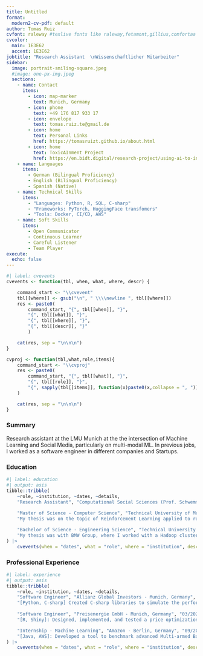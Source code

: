 ```yaml
---
title: Untitled
format:
  modern2-cv-pdf: default
author: Tomas Ruiz
cvfont: raleway #texlive fonts like raleway,fetamont,gillius,comfortaa
cvcolor: 
  main: 1E3E62
  accent: 1E3E62
jobtitle: "Research Assistant  \nWissenschaftlicher Mitarbeiter"
sidebar:
  image: portrait-smiling-square.jpeg
  #image: one-px-img.jpeg
  sections: 
    - name: Contact
      items:
        - icon: map-marker
          text: Munich, Germany
        - icon: phone
          text: +49 176 817 933 17
        - icon: envelope
          text: tomas.ruiz.te@gmail.de
        - icon: home
          text: Personal Links
          href: https://tomasruizt.github.io/about.html
        - icon: home
          text: ToxicAInment Project
          href: https://en.bidt.digital/research-project/using-ai-to-increase-resilience-against-toxicity-in-online-entertainment/
    - name: Languages
      items:
        - German (Bilingual Proficiency)
        - English (Bilingual Proficiency)
        - Spanish (Native)
    - name: Technical Skills
      items:
        - "Languages: Python, R, SQL, C-sharp"
        - "Frameworks: PyTorch, HuggingFace transfomers"
        - "Tools: Docker, CI/CD, AWS"
    - name: Soft Skills
      items:
        - Open Communicator
        - Continuous Learner
        - Careful Listener
        - Team Player
execute: 
  echo: false
---
```


```r
#| label: cvevents
cvevents <- function(tbl, when, what, where, descr) {

    command_start <- "\\cvevent"
    tbl[[where]] <- gsub("\n", " \\\\newline ", tbl[[where]])
    res <- paste0(
        command_start, "{", tbl[[when]], "}", 
        "{", tbl[[what]], "}",
        "{", tbl[[where]], "}",
        "{", tbl[[descr]], "}"
        )

    cat(res, sep = "\n\n\n")
}

cvproj <- function(tbl,what,role,items){
    command_start <- "\\cvproj"
    res <- paste0(
        command_start, "{", tbl[[what]], "}",
        "{", tbl[[role]], "}",
        "{", sapply(tbl[[items]], function(x)paste0(x,collapse = ", ")), "}"
    )

    cat(res, sep = "\n\n\n")
}
```

### Summary

Research assistant at the LMU Munich at the the intersection of Machine Learning and Social Media, particularly on multi-modal ML. In previous jobs, I worked as a software engineer in different companies and Startups.

### Education

```r
#| label: education
#| output: asis
tibble::tribble(
    ~role, ~institution, ~dates, ~details,
    "Research Assistant", "Computational Social Sciences (Prof. Schwemmer)\nLudwig Maximilian University of Munich", "06/2024 - Present", "I apply large multi-modal models (VLMs) to understand and classify content from social media (videos, images, audio, \\& text). Our project 'ToxicAInment' is funded by the Bavarian Research Institute for Digital Transformation (bidt). ",
  
    "Master of Science - Computer Science", "Technical University of Munich", "04/2018 - 02/2021",
    "My thesis was on the topic of Reinforcement Learning applied to robotics, and learning useful skills with weak supervision. I took courses such as Machine Learning, Deep Learning, Convex Optimization, and more.",

    "Bachelor of Science - Engineering Science", "Technical University of Munich", "09/2013 - 08/2017",
    "My thesis was with BMW Group, where I worked with a Hadoop cluster and evaluated its query throughput and latency on challenging database queries. I took courses in computer science such as Algorithms \\& Data Structures, Databases, etc. And also classic engineering courses such as Partial Differential Equations, Thermodynamics, etc.",
) |>
    cvevents(when = "dates", what = "role", where = "institution", descr = "details")
```

### Professional Experience

```r
#| label: experience
#| output: asis
tibble::tribble(
    ~role, ~institution, ~dates, ~details,
    "Software Engineer", "Allianz Global Investors - Munich, Germany", "03/2023 - 05/2024",
    "[Python, C-sharp] Created C-sharp libraries to simulate the performance of trading strategies including options and derivatives. Wrote Python packages to orchestrate scenario simulations and interact with diverse data systems (REST, SQL databases).",
    
    "Software Engineer", "Preisenergie GmbH - Munich, Germany", "03/2021 - 02/2023",
    "[R, Shiny]: Designed, implemented, and tested a price optimization algorithm using Quadratic Programming with 100.000 variables, resulting in a 20\\% improvement in the expected Customer Lifetime Value over the existing algorithm.",

    "Internship - Machine Learning", "Amazon - Berlin, Germany", "09/2017 - 02/2018",
    "[Java, AWS]: Developed a tool to benchmark advanced Multi-armed Bandit models for product recommendations. Released it on AWS, enabling internal Amazon and AWS teams to assess potential revenue increases based on their datasets.",
) |>
    cvevents(when = "dates", what = "role", where = "institution", descr = "details")
```